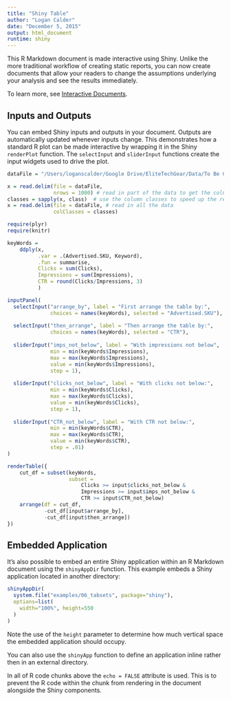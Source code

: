 ```yaml
---
title: "Shiny Table"
author: "Logan Calder"
date: "December 5, 2015"
output: html_document
runtime: shiny
---
```


This R Markdown document is made interactive using Shiny. Unlike the more traditional workflow of creating static reports, you can now create documents that allow your readers to change the assumptions underlying your analysis and see the results immediately. 

To learn more, see [Interactive Documents](http://rmarkdown.rstudio.com/authoring_shiny.html).

## Inputs and Outputs

You can embed Shiny inputs and outputs in your document. Outputs are automatically updated whenever inputs change.  This demonstrates how a standard R plot can be made interactive by wrapping it in the Shiny `renderPlot` function. The `selectInput` and `sliderInput` functions create the input widgets used to drive the plot.

```r
dataFile = "/Users/loganscalder/Google Drive/EliteTechGear/Data/To Be Categorized/campaign-performance-report-2015-10-03-60124016771.txt"

x = read.delim(file = dataFile, 
               nrows = 1000) # read in part of the data to get the colClasses
classes = sapply(x, class)  # use the column classes to speed up the read in
x = read.delim(file = dataFile, # read in all the data
               colClasses = classes)
```

```r
require(plyr)
require(knitr)
```


```r


keyWords = 
    ddply(x, 
          .var = .(Advertised.SKU, Keyword),
          .fun = summarise,
          Clicks = sum(Clicks),
          Impressions = sum(Impressions),
          CTR = round(Clicks/Impressions, 3)
          )
```


```r
inputPanel(
  selectInput("arrange_by", label = "First arrange the table by:",
              choices = names(keyWords), selected = "Advertised.SKU"),
  
  selectInput("then_arrange", label = "Then arrange the table by:",
              choices = names(keyWords), selected = "CTR"),
  
  sliderInput("imps_not_below", label = "With impressions not below",
              min = min(keyWords$Impressions),
              max = max(keyWords$Impressions),
              value = min(keyWords$Impressions),
              step = 1),
  
  sliderInput("clicks_not_below", label = "With clicks not below:",
              min = min(keyWords$Clicks), 
              max = max(keyWords$Clicks), 
              value = min(keyWords$Clicks), 
              step = 1),
  
  sliderInput("CTR_not_below", label = "With CTR not below:",
              min = min(keyWords$CTR),
              max = max(keyWords$CTR),
              value = min(keyWords$CTR),
              step = .01)
)

renderTable({
    cut_df = subset(keyWords, 
                    subset = 
                        Clicks >= input$clicks_not_below &
                        Impressions >= input$imps_not_below &
                        CTR >= input$CTR_not_below)
    arrange(df = cut_df,
            -cut_df[input$arrange_by],
            -cut_df[input$then_arrange])
})
```

## Embedded Application

It's also possible to embed an entire Shiny application within an R Markdown document using the `shinyAppDir` function. This example embeds a Shiny application located in another directory:

```r
shinyAppDir(
  system.file("examples/06_tabsets", package="shiny"),
  options=list(
    width="100%", height=550
  )
)
```

Note the use of the `height` parameter to determine how much vertical space the embedded application should occupy.

You can also use the `shinyApp` function to define an application inline rather then in an external directory.

In all of R code chunks above the `echo = FALSE` attribute is used. This is to prevent the R code within the chunk from rendering in the document alongside the Shiny components.



